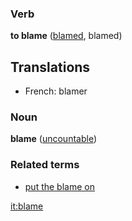 ===Verb===
'''to blame''' ([[blamed]], blamed)

==Translations==
*French: blamer

===Noun===
'''blame''' ([[uncountable]])

===Related terms===
*[[put the blame on]]

[[it:blame]]
